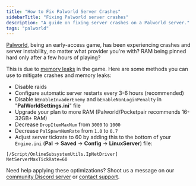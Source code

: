 ```yaml
---
title: "How to Fix Palworld Server Crashes"
sidebarTitle: "Fixing Palworld server crashes"
description: "A guide on fixing server crashes on a Palworld server."
tags: "palworld"
---
```


[Palworld](https://www.pocketpair.jp/palworld), being an early-access game, has been experiencing crashes and server instability, no matter what provider you're with? RAM being pinned hard only after a few hours of playing?

This is due to [memory leaks](https://www.reddit.com/r/explainlikeimfive/comments/6o4hj6/eli5_what_is_memory_leak_and_what_does_it_affect/) in the game. Here are some methods you can use to mitigate crashes and memory leaks:

- Disable raids
- Configure automatic server restarts every 3-6 hours (recommended)
- Disable `bEnableInvaderEnemy` and `bEnableNonLoginPenalty` in "**PalWorldSettings.ini**" file
- Upgrade your plan to more RAM (Palworld/Pocketpair recommends 16-32GB+ RAM)
- Decrease `DropItemMaxNum` from `3000` to `1000`
- Decrease `PalSpawnNumRate` from `1.0` to `0.7`
- Adjust server tickrate to 60 by adding this to the bottom of your `Engine.ini` (**Pal** -> **Saved** -> **Config** -> **LinuxServer**) file:
```
[/Script/OnlineSubsystemUtils.IpNetDriver]
NetServerMaxTickRate=60
```
Need help applying these optimizations? Shoot us a message on our
[community Discord server](https://berrybyte.net/discord) or [contact support](https://berrybyte.net/support).